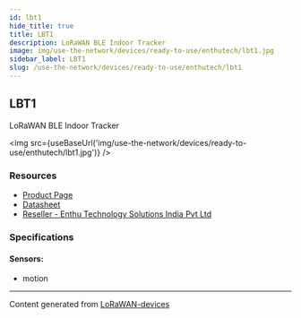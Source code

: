 ```yaml
---
id: lbt1
hide_title: true
title: LBT1
description: LoRaWAN BLE Indoor Tracker
image: img/use-the-network/devices/ready-to-use/enthutech/lbt1.jpg
sidebar_label: LBT1
slug: /use-the-network/devices/ready-to-use/enthutech/lbt1
---
```



## LBT1

LoRaWAN BLE Indoor Tracker

<img src={useBaseUrl('img/use-the-network/devices/ready-to-use/enthutech/lbt1.jpg')} />

### Resources

- [Product Page](http://www.dragino.com/products/lora-lorawan-end-node/item/165-lbt1.html)
- [Datasheet](http://www.dragino.com/downloads/index.php?dir=LoRa_End_Node/LBT1/)
- [Reseller - Enthu Technology Solutions India Pvt Ltd](https://www.enthutech.in/zh_HK/shop/category/lora-devices-2)

### Specifications

#### Sensors:

- motion

---

Content generated from [LoRaWAN-devices](https://github.com/TheThingsNetwork/lorawan-devices)
